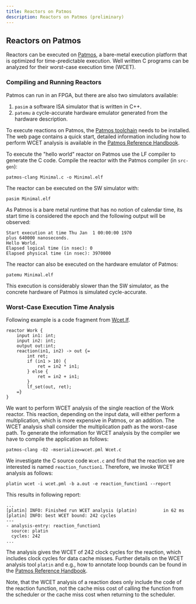 ```yaml
---
title: Reactors on Patmos
description: Reactors on Patmos (preliminary)
---
```


## Reactors on Patmos

Reactors can be executed on [Patmos](https://github.com/t-crest/patmos), a bare-metal execution platform
that is optimized for time-predictable execution. Well written C programs can be analyzed for their
worst-case execution time (WCET).

### Compiling and Running Reactors

Patmos can run in an FPGA, but there are also two
simulators available:

1. `pasim` a software ISA simulator that is written in C++.
2. `patemu` a cycle-accurate hardware emulator generated from the hardware description.

To execute reactions on Patmos, the [Patmos toolchain](https://github.com/t-crest/patmos) needs
to be installed. The web page contains a quick start, detailed information including how to
perform WCET analysis is available in the
[Patmos Reference Handbook](http://patmos.compute.dtu.dk/patmos_handbook.pdf).

To execute the "hello world" reactor on Patmos use the LF compiler to generate the C code.
Compile the reactor with the Patmos compiler (in `src-gen`):

    patmos-clang Minimal.c -o Minimal.elf

The reactor can be executed on the SW simulator with:

    pasim Minimal.elf

As Patmos is a bare metal runtime that has no notion of calendar time, its start time
is considered the epoch and the following output will be observed:

```
Start execution at time Thu Jan  1 00:00:00 1970
plus 640000 nanoseconds.
Hello World.
Elapsed logical time (in nsec): 0
Elapsed physical time (in nsec): 3970000
```

The reactor can also be executed on the hardware emulator of Patmos:

    patemu Minimal.elf

This execution is considerably slower than the SW simulator, as the concrete hardware
of Patmos is simulated cycle-accurate.

### Worst-Case Execution Time Analysis

Following example is a code fragment from
[Wcet.lf](https://github.com/lf-lang/lingua-franca/blob/master/xtext/org.icyphy.linguafranca/src/test/C/src/Wcet.lf).

```lf-c
reactor Work {
    input in1: int;
    input in2: int;
    output out:int;
    reaction(in1, in2) -> out {=
    	int ret;
    	if (in1 > 10) {
    		ret = in2 * in1;
    	} else {
    		ret = in2 + in1;
    	}
        lf_set(out, ret);
    =}
}
```

We want to perform WCET analysis of the single reaction of the Work reactor.
This reaction, depending on the input data, will either perform a multiplication,
which is more expensive in Patmos, or an addition. The WCET analysis shall consider
the multiplication path as the worst-case path. To generate the information for
WCET analysis by the compiler we have to compile the application as follows:

    patmos-clang -O2 -mserialize=wcet.pml Wcet.c

We investigate the C source code `Wcet.c` and find that the reaction we
are interested is named `reaction_function1`. Therefore, we invoke WCET analysis
as follows:

    platin wcet -i wcet.pml -b a.out -e reaction_function1 --report

This results in following report:

```
...
[platin] INFO: Finished run WCET analysis (platin)          in 62 ms
[platin] INFO: best WCET bound: 242 cycles
---
- analysis-entry: reaction_function1
  source: platin
  cycles: 242
...
```

The analysis gives the WCET of 242 clock cycles for the reaction,
which includes clock cycles for data cache misses.
Further details on the WCET analysis
tool `platin` and e.g., how to annotate loop bounds can be found in the
[Patmos Reference Handbook](http://patmos.compute.dtu.dk/patmos_handbook.pdf).

Note, that the WCET analysis of a reaction does only include the code of the
reaction function, not the cache miss cost of calling the function from
the scheduler or the cache miss cost when returning to the scheduler.
